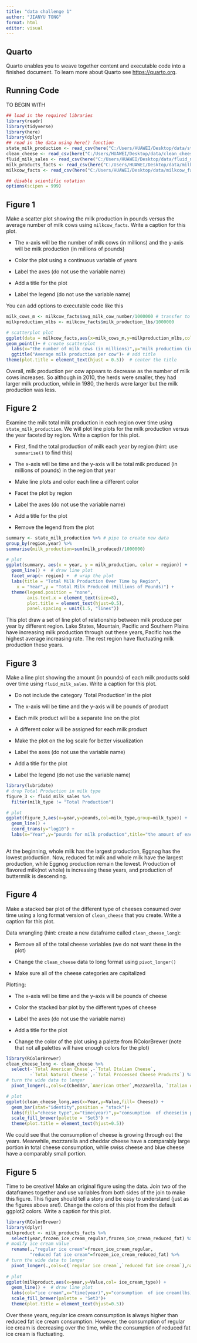 ```yaml
---
title: "data challenge 1"
author: "JIANYU TONG"
format: html
editor: visual
---
```


## Quarto

Quarto enables you to weave together content and executable code into a finished document. To learn more about Quarto see <https://quarto.org>.

## Running Code

TO BEGIN WITH

```r
## load in the required libraries 
library(readr)
library(tidyverse)
library(here)
library(dplyr)
## read in the data using here() function
state_milk_production <- read_csv(here("C:/Users/HUAWEI/Desktop/data/state_milk_production.csv"))
clean_cheese <- read_csv(here("C:/Users/HUAWEI/Desktop/data/clean_cheese.csv"))
fluid_milk_sales <- read_csv(here("C:/Users/HUAWEI/Desktop/data/fluid_milk_sales.csv"))
milk_products_facts <- read_csv(here("C:/Users/HUAWEI/Desktop/data/milk_products_facts.csv"))
milkcow_facts <- read_csv(here("C:/Users/HUAWEI/Desktop/data/milkcow_facts.csv"))

## disable scientific notation
options(scipen = 999)
```

## **Figure 1**

Make a scatter plot showing the milk production in pounds versus the average number of milk cows using `milkcow_facts`. Write a caption for this plot.

-   The x-axis will be the number of milk cows (in millions) and the y-axis will be milk production (in millions of pounds)

-   Color the plot using a continuous variable of years

-   Label the axes (do not use the variable name)

-   Add a title for the plot

-   Label the legend (do not use the variable name)

You can add options to executable code like this

```r
milk_cows_m <- milkcow_facts$avg_milk_cow_number/1000000 # transfer to millions
milkproduction_mlbs <- milkcow_facts$milk_production_lbs/1000000

# scatterplot plot 
ggplot(data = milkcow_facts,aes(x=milk_cows_m,y=milkproduction_mlbs,col=year))+
geom_point()+ # create scatterplot
  labs(x="the number of milk cows (in millions)",y="milk production (in millions of pounds)",col="YEAR") + # add x,y label
  ggtitle("Average milk production per cow")+ # add title
theme(plot.title = element_text(hjust = 0.5))  # center the title
```

Overall, milk production per cow appears to decrease as the number of milk cows increases. So although in 2010, the herds were smaller, they had larger milk production, while in 1980, the herds were larger but the milk production was less.

## **Figure 2**

Examine the milk total milk production in each region over time using `state_milk_production`. We will plot line plots for the milk production versus the year faceted by region. Write a caption for this plot.

-   First, find the total production of milk each year by region (hint: use `summarise()` to find this)

-   The x-axis will be time and the y-axis will be total milk produced (in millions of pounds) in the region that year

-   Make line plots and color each line a different color

-   Facet the plot by region

-   Label the axes (do not use the variable name)

-   Add a title for the plot

-   Remove the legend from the plot

```r
summary <- state_milk_production %>% # pipe to create new data
group_by(region,year) %>%
summarise(milk_production=sum(milk_produced)/1000000)

# plot 
ggplot(summary, aes(x = year, y = milk_production, color = region)) +
  geom_line() +  # draw line plot
  facet_wrap(~ region) +  # wrap the plot
  labs(title = "Total Milk Production Over Time by Region",
    x = "Year",y = "Total Milk Produced (Millions of Pounds)") +
  theme(legend.position = "none",
        axis.text.x = element_text(size=8),
        plot.title = element_text(hjust=0.5),
        panel.spacing = unit(1.5, "lines"))
```

This plot draw a set of line plot of relationship between milk produce per year by different region. Lake States, Mountain, Pacific and Southern Plains have increasing milk production through out these years, Pacific has the highest average increasing rate. The rest region have fluctuating milk production these years.

## **Figure 3**

Make a line plot showing the amount (in pounds) of each milk products sold over time using `fluid_milk_sales`. Write a caption for this plot.

-   Do not include the category ‘Total Production’ in the plot

-   The x-axis will be time and the y-axis will be pounds of product

-   Each milk product will be a separate line on the plot

-   A different color will be assigned for each milk product

-   Make the plot on the log scale for better visualization

-   Label the axes (do not use the variable name)

-   Add a title for the plot

-   Label the legend (do not use the variable name)

```r
library(lubridate)
# drop Total Production in milk type
figure_3 <- fluid_milk_sales %>%
  filter(milk_type != "Total Production")

# plot
ggplot(figure_3,aes(x=year,y=pounds,col=milk_type,group=milk_type)) +
  geom_line() +
  coord_trans(y="log10") +
  labs(x="Year",y="pounds for milk production",title="the amount of each milk products sold over time",col="MILK TYPE")
  
```

At the beginning, whole milk has the largest production, Eggnog has the lowest production. Now, reduced fat milk and whole milk have the largest production, while Eggnog production remain the lowest. Production of flavored milk(not whole) is increasing these years, and production of buttermilk is descending.

## **Figure 4**

Make a stacked bar plot of the different type of cheeses consumed over time using a long format version of `clean_cheese` that you create. Write a caption for this plot.

Data wrangling (hint: create a new dataframe called `clean_cheese_long`):

-   Remove all of the total cheese variables (we do not want these in the plot)

-   Change the `clean_cheese` data to long format using `pivot_longer()`

-   Make sure all of the cheese categories are capitalized

Plotting:

-   The x-axis will be time and the y-axis will be pounds of cheese

-   Color the stacked bar plot by the different types of cheese

-   Label the axes (do not use the variable name)

-   Add a title for the plot

-   Change the color of the plot using a palette from RColorBrewer (note that not all palettes will have enough colors for the plot)

```r
library(RColorBrewer)
clean_cheese_long <- clean_cheese %>%
  select(-`Total American Chese`,-`Total Italian Cheese`,
         -`Total Natural Cheese`,-`Total Processed Cheese Products`) %>%
# turn the wide data to longer
  pivot_longer(.,cols=c(Cheddar,`American Other`,Mozzarella, `Italian other`, Swiss, Brick, Muenster, `Cream and Neufchatel`,Blue, `Other Dairy Cheese`, `Processed Cheese`, `Foods and spreads`),names_to = "Cheese",values_to = "Value")

# plot 
ggplot(clean_cheese_long,aes(x=Year,y=Value,fill= Cheese)) +
  geom_bar(stat="identity",position = "stack")+
  labs(fill="cheese type",x="time(year)",y="consumption  of cheese(in pounds)",title = "Consumption of different types of cheese over time")+
  scale_fill_brewer(palette = 'Set3') +
  theme(plot.title = element_text(hjust=0.5))
```

We could see that the consumption of cheese is growing through out the years. Meanwhile, mozzarella and cheddar cheese have a comparably large portion in total cheese consumption, while swiss cheese and blue cheese have a comparably small portion.

## **Figure 5**

Time to be creative! Make an original figure using the data. Join two of the dataframes together and use variables from both sides of the join to make this figure. This figure should tell a story and be easy to understand (just as the figures above are!). Change the colors of this plot from the default ggplot2 colors. Write a caption for this plot.

```r
library(RColorBrewer)
library(dplyr)
milkproduct <- milk_products_facts %>%
  select(year,frozen_ice_cream_regular,frozen_ice_cream_reduced_fat) %>%
# modify ice cream value
  rename(.,"regular ice cream"=frozen_ice_cream_regular,
         "reduced fat ice cream"=frozen_ice_cream_reduced_fat) %>%
# turn the wide data to longer
  pivot_longer(.,cols=c(`regular ice cream`,`reduced fat ice cream`),names_to = "ice_cream_type",values_to = "Value") 
  
# plot 
ggplot(milkproduct,aes(x=year,y=Value,col= ice_cream_type)) +
  geom_line() +  # draw line plot
  labs(col="ice cream",x="time(year)",y="consumption  of ice cream(lbs)",title = "Consumption of different types of ice cream over time")+
  scale_fill_brewer(palette = 'Set3')+
  theme(plot.title = element_text(hjust=0.5))
```

Over these years, regular ice cream consumption is always higher than reduced fat ice cream consumption. However, the consumption of regular ice cream is decreasing over the time, while the consumption of reduced fat ice cream is fluctuating.

